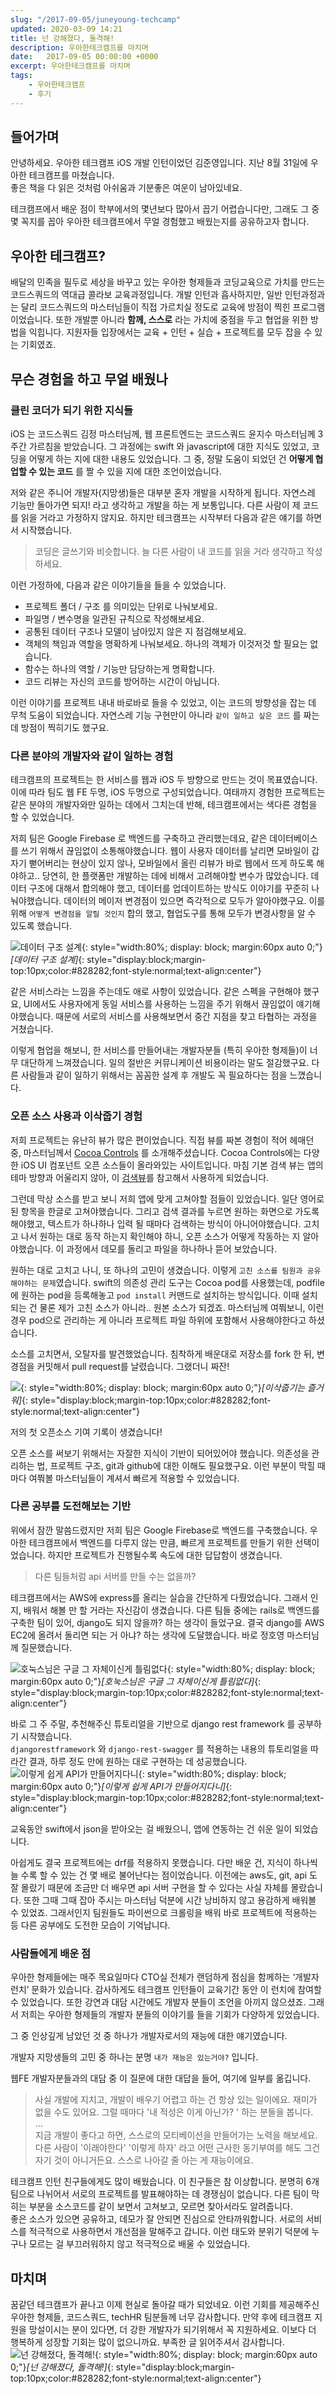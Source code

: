 ```yaml
---
slug: "/2017-09-05/juneyoung-techcamp"
updated: 2020-03-09 14:21
title: 넌 강해졌다, 돌격해!
description: 우아한테크캠프를 마치며
date:   2017-09-05 00:00:00 +0000
excerpt: 우아한테크캠프를 마치며
tags: 
    - 우아한테크캠프
    - 후기
---
```

## 들어가며
안녕하세요. 우아한 테크캠프 iOS 개발 인턴이었던 김준영입니다. 지난 8월 31일에 우아한 테크캠프를 마쳤습니다.  
좋은 책을 다 읽은 것처럼 아쉬움과 기분좋은 여운이 남아있네요.

테크캠프에서 배운 점이 학부에서의 몇년보다 많아서 꼽기 어렵습니다만,
그래도 그 중 몇 꼭지를 꼽아 우아한 테크캠프에서 무얼 경험했고 배웠는지를 공유하고자 합니다.

## 우아한 테크캠프?
배달의 민족을 필두로 세상을 바꾸고 있는 우아한 형제들과
코딩교육으로 가치를 만드는 코드스쿼드의 역대급 콜라보 교육과정입니다.
개발 인턴과 흡사하지만, 일반 인턴과정과는 달리 코드스쿼드의 마스터님들이 직접 가르치실 정도로
교육에 방점이 찍힌 프로그램이었습니다.
또한 개발뿐 아니라 **함께, 스스로** 라는 가치에 중점을 두고 협업을 위한 방법을 익힙니다.
지원자들 입장에서는 교육 + 인턴 + 실습 + 프로젝트를 모두 잡을 수 있는 기회였죠.

## 무슨 경험을 하고 무얼 배웠나

### 클린 코더가 되기 위한 지식들
iOS 는 코드스쿼드 김정 마스터님께, 웹 프론트엔드는 코드스쿼드 윤지수 마스터님께 3주간 가르침을 받았습니다.  그 과정에는 swift 와 javascript에 대한 지식도 있었고, 코딩을 어떻게 하는 지에 대한 내용도 있었습니다.
그 중, 정말 도움이 되었던 건 **어떻게 협업할 수 있는 코드** 를 짤 수 있을 지에 대한 조언이었습니다.

저와 같은 주니어 개발자(지망생)들은 대부분 혼자 개발을 시작하게 됩니다.
자연스레 기능만 돌아가면 되지! 라고 생각하고 개발을 하는 게 보통입니다. 다른 사람이 제 코드를 읽을 거라고 가정하지 않지요. 하지만 테크캠프는 시작부터 다음과 같은 얘기를 하면서 시작했습니다.

> 코딩은 글쓰기와 비슷합니다. 늘 다른 사람이 내 코드를 읽을 거라 생각하고 작성하세요.  

이런 가정하에, 다음과 같은 이야기들을 들을 수 있었습니다.

* 프로젝트 폴더 / 구조 를 의미있는 단위로 나눠보세요.
* 파일명 / 변수명을 일관된 규칙으로 작성해보세요.
* 공통된 데이터 구조나 모델이 남아있지 않은 지 점검해보세요.
* 객체의 책임과 역할을 명확하게 나눠보세요. 하나의 객체가 이것저것 할 필요는 없습니다.
* 함수는 하나의 역할 / 기능만 담당하는게 명확합니다.
* 코드 리뷰는 자신의 코드를 방어하는 시간이 아닙니다.

이런 이야기를 프로젝트 내내 바로바로 들을 수 있었고, 이는 코드의 방향성을 잡는 데 무척 도움이 되었습니다.
자연스레 기능 구현만이 아니라  `같이 일하고 싶은 코드` 를 짜는데 방점이 찍히기도 했구요.

### 다른 분야의 개발자와 같이 일하는 경험
테크캠프의 프로젝트는 한 서비스를 웹과 iOS 두 방향으로 만드는 것이 목표였습니다. 이에 따라 팀도 웹 FE 두명, iOS 두명으로 구성되었습니다. 여태까지 경험한 프로젝트는 같은 분야의 개발자와만 일하는 데에서 그치는데 반해, 테크캠프에서는 색다른 경험을 할 수 있었습니다.

저희 팀은 Google Firebase 로 백엔드를 구축하고 관리했는데요, 같은 데이터베이스를 쓰기 위해서 끊임없이 소통해야했습니다. 웹이 사용자 데이터를 날리면 모바일이 갑자기 뻗어버리는 현상이 있지 않나, 모바일에서 올린 리뷰가 바로 웹에서 뜨게 하도록 해야하고.. 당연히, 한 플랫폼만 개발하는 데에 비해서 고려해야할 변수가 많았습니다. 데이터 구조에 대해서 합의해야 했고, 데이터를 업데이트하는 방식도 이야기를 꾸준히 나눠야했습니다. 데이터의 메이저 변경점이 있으면 즉각적으로 모두가 알아야했구요. 이를 위해 `어떻게 변경점을 알릴 것인지` 합의 했고, 협업도구를 통해 모두가 변경사항을 알 수 있도록 했습니다.

![데이터 구조 설계](../img/2017-09-05/src.png){: style="width:80%; display: block; margin:60px auto 0;"}*[데이터 구조 설계]*{: style="display:block;margin-top:10px;color:#828282;font-style:normal;text-align:center"}

같은 서비스라는 느낌을 주는데도 애로 사항이 있었습니다. 같은 스펙을 구현해야 했구요, UI에서도 사용자에게 동일 서비스를 사용하는 느낌을 주기 위해서 끊임없이 얘기해야했습니다. 때문에 서로의 서비스를 사용해보면서 중간 지점을 찾고 타협하는 과정을 거쳤습니다.

이렇게 협업을 해보니, 한 서비스를 만들어내는 개발자분들 (특히 우아한 형제들)이 너무 대단하게 느껴졌습니다. 일의 절반은 커뮤니케이션 비용이라는 말도 절감했구요. 다른 사람들과 같이 일하기 위해서는 꼼꼼한 설계 후 개발도 꼭 필요하다는 점을 느꼈습니다.

### 오픈 소스 사용과 이삭줍기 경험
저희 프로젝트는  유난히 뷰가 많은 편이었습니다. 직접 뷰를 짜본 경험이 적어 헤매던 중,  마스터님께서 [Cocoa Controls](https://www.cocoacontrols.com/)  를  소개해주셨습니다. Cocoa Controls에는 다양한 iOS UI 컴포넌트 오픈 소스들이 올라와있는 사이트입니다. 마침  기본 검색 뷰는  앱의 테마 방향과 어울리지 않아, 이 [검색뷰](https://github.com/younatics/YNSearch)를 참고해서 사용하게 되었습니다.

그런데 막상 소스를 받고 보니 저희 앱에 맞게 고쳐야할 점들이 있었습니다. 일단 영어로 된 항목을 한글로 고쳐야했습니다. 그리고 검색 결과를 누르면 원하는 화면으로 가도록 해야했고, 텍스트가 하나하나 입력 될 때마다 검색하는 방식이 아니어야했습니다. 고치고 나서 원하는 대로 동작 하는지 확인해야 하니, 오픈 소스가 어떻게 작동하는 지 알아야했습니다. 이 과정에서 데모를 돌리고 파일을 하나하나 뜯어 보았습니다.

원하는 대로 고치고 나니, 또 하나의 고민이 생겼습니다. 이렇게 `고친 소스를 팀원과 공유해야하는 문제`였습니다. swift의 의존성 관리 도구는 Cocoa pod를 사용했는데, podfile에 원하는 pod을 등록해놓고 `pod install` 커맨드로 설치하는 방식입니다. 이때 설치되는 건 물론 제가 고친 소스가 아니라..  원본 소스가 되겠죠. 마스터님께  여쭤보니, 이런 경우  pod으로 관리하는 게 아니라 프로젝트 파일 하위에 포함해서 사용해야한다고 하셨습니다.

소스를 고치면서, 오탈자를 발견했었습니다. 침착하게 배운대로 저장소를 fork 한 뒤, 변경점을 커밋해서 pull request를 날렸습니다. 그랬더니 짜잔!

![](../img/2017-09-05/src1.png){: style="width:80%; display: block; margin:60px auto 0;"}*[이삭줍기는 즐거워]*{: style="display:block;margin-top:10px;color:#828282;font-style:normal;text-align:center"}

저의 첫 오픈소스 기여 기록이 생겼습니다!

오픈 소스를 써보기 위해서는 자잘한 지식이 기반이 되어있어야 했습니다. 의존성을 관리하는 법, 프로젝트 구조, git과 github에 대한 이해도 필요했구요. 이런 부분이 막힐 때마다 여쭤볼 마스터님들이 계셔서 빠르게 적용할 수 있었습니다.

### 다른 공부를 도전해보는 기반
위에서 잠깐 말씀드렸지만 저희 팀은 Google Firebase로 백엔드를 구축했습니다. 우아한 테크캠프에서 백엔드를 다루지 않는 만큼, 빠르게 프로젝트를 만들기 위한 선택이었습니다. 하지만 프로젝트가 진행될수록 속도에 대한 답답함이 생겼습니다.

> 다른 팀들처럼 api 서버를 만들 수는 없을까?   

테크캠프에서는 AWS에 express를 올리는 실습을 간단하게 다뤘었습니다. 그래서 인지, 배워서 해볼 만 할 거라는 자신감이 생겼습니다. 다른 팀들 중에는 rails로 백엔드를 구축한 팀이 있어, django도 되지 않을까? 하는 생각이 들었구요. 결국 django를 AWS  EC2에 올려서 돌리면 되는 거 아냐? 하는 생각에 도달했습니다. 바로 정호영 마스터님께 질문했습니다.

![](../img/2017-09-05/src2.png "호눅스님은 구글 그 자체이신게 틀림없다"){: style="width:80%; display: block; margin:60px auto 0;"}*[호눅스님은 구글 그 자체이신게 틀림없다]*{: style="display:block;margin-top:10px;color:#828282;font-style:normal;text-align:center"}


바로 그 주 주말, 추천해주신 튜토리얼을 기반으로 django rest framework 를 공부하기 시작했습니다.  
`djangorestframework` 와 `django-rest-swagger` 를 적용하는 내용의 튜토리얼을 따라간 결과, 하루 정도 만에 원하는 대로 구현하는 데 성공했습니다.
![](../img/2017-09-05/src3.png "이렇게 쉽게 API가 만들어지다니"){: style="width:80%; display: block; margin:60px auto 0;"}*[이렇게 쉽게 API가 만들어지다니]*{: style="display:block;margin-top:10px;color:#828282;font-style:normal;text-align:center"}


교육동안 swift에서 json을 받아오는 걸 배웠으니, 앱에 연동하는 건 쉬운 일이 되었습니다.

아쉽게도 결국 프로젝트에는 drf를 적용하지 못했습니다. 다만 배운 건, 지식이 하나씩 늘 수록 할 수 있는 건 몇 배로 불어난다는 점이었습니다. 이전에는 aws도, git, api 도 잘 몰랐기 때문에 조금만 더 배우면 api 서버 구현을  할 수 있다는 사실 자체를  몰랐습니다. 또한 그때 그때 잡아 주시는 마스터님 덕분에 시간 낭비하지 않고 용감하게 배워볼 수 있었죠. 그래서인지 팀원들도 파이썬으로 크롤링을 배워 바로  프로젝트에 적용하는 등 다른 공부에도 도전한 모습이 기억납니다.

### 사람들에게 배운 점
우아한 형제들에는 매주 목요일마다 CTO실 전체가 랜덤하게 점심을 함께하는 ‘개발자 런치’ 문화가 있습니다. 감사하게도 테크캠프 인턴들이 교육기간 동안 이 런치에 참여할 수 있었습니다. 또한 강연과 대담 시간에도 개발자 분들이 조언을 아끼지 않으셨죠. 그래서 저희는 우아한 형제들의 개발자 분들의 이야기를 들을 기회가 다양하게 있었습니다.

그 중 인상깊게 남았던 것 중 하나가 개발자로서의 재능에 대한 얘기였습니다.

개발자 지망생들의 고민 중 하나는 분명 `내가 재능은 있는거야?` 입니다.

웹FE 개발자분들과의 대담 중 이 질문에 대한 대답을 들어, 여기에 일부를 옮깁니다.

> 사실 개발에 지치고, 개발이 배우기 어렵고 하는 건 항상 있는 일이에요.
> 재미가 없을 수도 있어요. 그럴 때마다  '내 적성은 이게 아닌가? ' 하는 분들을 봅니다.  
> …  
> 지금 개발이 좋다고 하면, 스스로의 모티베이션을 만들어가는 노력을 해보세요. 다른 사람이 '이래야한다' '이렇게 하자' 라고 어떤 근사한 동기부여를 해도 그건 자기 것이 아니거든요. 스스로 나아갈 줄 아는 게 재능이에요.  

테크캠프 인턴 친구들에게도 많이 배웠습니다.
이 친구들은 참 이상합니다. 분명히 6개 팀으로 나뉘어서 서로의 프로젝트를 발표해야하는 데 경쟁심이 없습니다.
다른 팀이 막히는 부분을 소스코드를 같이 보면서 고쳐보고, 모르면 찾아서라도 알려줍니다.  
좋은 소스가 있으면 공유하고, 데모가 잘 안되면 진심으로 안타까워합니다.
서로의 서비스를 적극적으로 사용하면서 개선점을 말해주고 갑니다.
이런 태도와 분위기 덕분에 누구나 모르는 걸 부끄러워하지 않고 적극적으로 배울 수 있었습니다.

## 마치며
꿈같던 테크캠프가 끝나고 이제 현실로 돌아갈 때가 되었네요.
이런 기회를 제공해주신 우아한 형제들, 코드스쿼드, techHR 팀분들께 너무 감사합니다.
만약 후에 테크캠프 지원을 망설이시는 분이 있다면, 더 강한 개발자가 되기위해서 꼭 지원하세요.
이보다 더 행복하게 성장할 기회는 많이 없으니까요.
부족한 글 읽어주셔서 감사합니다.
![](../img/2017-09-05/woowa.jpeg "넌 강해졌다, 돌격해!"){: style="width:80%; display: block; margin:60px auto 0;"}*[넌 강해졌다, 돌격해!]*{: style="display:block;margin-top:10px;color:#828282;font-style:normal;text-align:center"}
